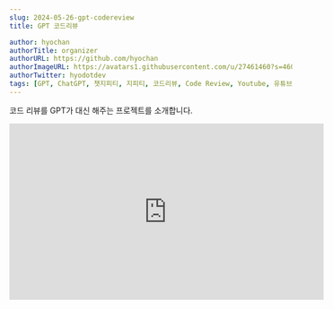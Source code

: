 ```yaml
---
slug: 2024-05-26-gpt-codereview
title: GPT 코드리뷰

author: hyochan
authorTitle: organizer
authorURL: https://github.com/hyochan
authorImageURL: https://avatars1.githubusercontent.com/u/27461460?s=460&u=b5860875e26d33fd70fd210f4ea74f81cdf9d99b&v=4
authorTwitter: hyodotdev
tags: [GPT, ChatGPT, 챗지피티, 지피티, 코드리뷰, Code Review, Youtube, 유튜브]
---
```



코드 리뷰를 GPT가 대신 해주는 프로젝트를 소개합니다.

<div class="video-container">
<iframe width="560" height="315" src="https://www.youtube.com/embed/sZoh0aLXq5g?si=rqL9M9xbTuzG74ZF" title="GPT 코드 리뷰" frameborder="0" allow="accelerometer; autoplay; clipboard-write; encrypted-media; gyroscope; picture-in-picture; web-share" allowfullscreen></iframe>
</div>

<AdFitMobileBanner
  unit="DAN-h9aPNdWQH8MvhaeY"
  className="adfit-middle-mobile-2024-05-26"
/>